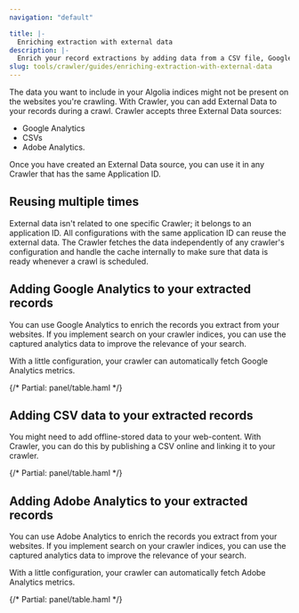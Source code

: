```yaml
---
navigation: "default"

title: |-
  Enriching extraction with external data
description: |-
  Enrich your record extractions by adding data from a CSV file, Google Analytics, or Adobe Analytics.
slug: tools/crawler/guides/enriching-extraction-with-external-data
---
```



The data you want to include in your Algolia indices might not be present on the websites you're crawling. With Crawler, you can add External Data to your records during a crawl. Crawler accepts three External Data sources:
- Google Analytics
- CSVs
- Adobe Analytics.

Once you have created an External Data source, you can use it in any Crawler that has the same Application ID.

## Reusing multiple times

External data isn't related to one specific Crawler; it belongs to an application ID. All configurations with the same application ID can reuse the external data.
The Crawler fetches the data independently of any crawler's configuration and handle the cache internally to make sure that data is ready whenever a crawl is scheduled.

## Adding Google Analytics to your extracted records

You can use Google Analytics to enrich the records you extract from your websites. If you implement search on your crawler indices, you can use the captured analytics data to improve the relevance of your search.

With a little configuration, your crawler can automatically fetch Google Analytics metrics.

<div className="panel">

{/* Partial: panel/table.haml */}

</div>

## Adding CSV data to your extracted records

You might need to add offline-stored data to your web-content. With Crawler, you can do this by publishing a CSV online and linking it to your crawler.

<div className="panel">

{/* Partial: panel/table.haml */}

</div>

## Adding Adobe Analytics to your extracted records

You can use Adobe Analytics to enrich the records you extract from your websites. If you implement search on your crawler indices, you can use the captured analytics data to improve the relevance of your search.

With a little configuration, your crawler can automatically fetch Adobe Analytics metrics.

<div className="panel">

{/* Partial: panel/table.haml */}

</div>
